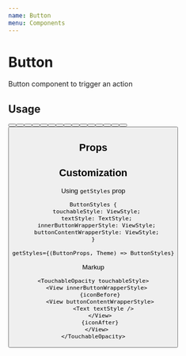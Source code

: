 ```yaml
---
name: Button
menu: Components
---
```



# Button

Button component to trigger an action

## Usage

<Playground>
  <Box flexDirection="row">
    <Box paddingRight={16} height={240} justifyContent="space-between">
      <Button color="default" title="Default" />
      <Button color="default" appearance="outline" title="Default" />
      <Button color="default" appearance="minimal" title="Default" />
      <Button color="default" appearance="primary" title="Default" isLoading />
    </Box>
    <Box paddingRight={16} height={240} justifyContent="space-between">
      <Button color="primary" title="Primary" />
      <Button color="primary" appearance="outline" title="Primary" />
      <Button color="primary" appearance="minimal" title="Primary" />
      <Button color="primary" appearance="primary" title="Primary" isLoading />
    </Box>
    <Box paddingRight={16} height={240} justifyContent="space-between">
      <Button color="secondary" title="Secondary" />
      <Button color="secondary" appearance="outline" title="Secondary" />
      <Button color="secondary" appearance="minimal" title="Secondary" />
      <Button
        color="secondary"
        appearance="primary"
        title="Secondary"
        isLoading
      />
    </Box>
    <Box paddingRight={16} height={240} justifyContent="space-between">
      <Button color="danger" title="Danger" />
      <Button color="danger" appearance="outline" title="Danger" />
      <Button color="danger" appearance="minimal" title="Danger" />
      <Button color="danger" appearance="primary" title="Danger" isLoading />
    </Box>
  </Box>
</Playground>

## Props

<Props of={Button} />

## Customization

Using `getStyles` prop

```
ButtonStyles {
  touchableStyle: ViewStyle;
  textStyle: TextStyle;
  innerButtonWrapperStyle: ViewStyle;
  buttonContentWrapperStyle: ViewStyle;
}

getStyles={(ButtonProps, Theme) => ButtonStyles}
```

Markup

```tsx
<TouchableOpacity touchableStyle>
  <View innerButtonWrapperStyle>
    {iconBefore}
    <View buttonContentWrapperStyle>
      <Text textStyle />
    </View>
    {iconAfter}
  </View>
</TouchableOpacity>
```
